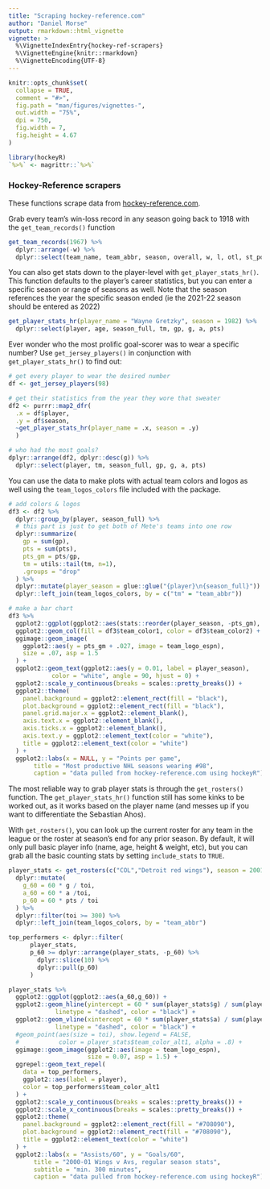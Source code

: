 ```yaml
---
title: "Scraping hockey-reference.com"
author: "Daniel Morse"
output: rmarkdown::html_vignette
vignette: >
  %\VignetteIndexEntry{hockey-ref-scrapers}
  %\VignetteEngine{knitr::rmarkdown}
  %\VignetteEncoding{UTF-8}
---
```


```r
knitr::opts_chunk$set(
  collapse = TRUE,
  comment = "#>",
  fig.path = "man/figures/vignettes-",
  out.width = "75%",
  dpi = 750,
  fig.width = 7,
  fig.height = 4.67
)
```

```r
library(hockeyR)
`%>%` <- magrittr::`%>%`
```

###   Hockey-Reference scrapers

These functions scrape data from [hockey-reference.com](https://www.hockey-reference.com).

Grab every team's win-loss record in any season going back to 1918 with the `get_team_records()` function

```r
get_team_records(1967) %>%
  dplyr::arrange(-w) %>%
  dplyr::select(team_name, team_abbr, season, overall, w, l, otl, st_points)
```

You can also get stats down to the player-level with `get_player_stats_hr()`. This function defaults to the player's career statistics, but you can enter a specific season or range of seasons as well. Note that the season references the year the specific season ended (ie the 2021-22 season should be entered as 2022)

```r
get_player_stats_hr(player_name = "Wayne Gretzky", season = 1982) %>%
  dplyr::select(player, age, season_full, tm, gp, g, a, pts)
```

Ever wonder who the most prolific goal-scorer was to wear a specific number? Use `get_jersey_players()` in conjunction with `get_player_stats_hr()` to find out:

```r
# get every player to wear the desired number
df <- get_jersey_players(98)

# get their statistics from the year they wore that sweater
df2 <- purrr::map2_dfr(
  .x = df$player,
  .y = df$season,
  ~get_player_stats_hr(player_name = .x, season = .y)
  )

# who had the most goals?
dplyr::arrange(df2, dplyr::desc(g)) %>%
  dplyr::select(player, tm, season_full, gp, g, a, pts)
```

You can use the data to make plots with actual team colors and logos as well using the `team_logos_colors` file included with the package.

```r
# add colors & logos
df3 <- df2 %>%
  dplyr::group_by(player, season_full) %>%
  # this part is just to get both of Mete's teams into one row
  dplyr::summarize(
    gp = sum(gp),
    pts = sum(pts),
    pts_gm = pts/gp,
    tm = utils::tail(tm, n=1),
    .groups = "drop"
  ) %>%
  dplyr::mutate(player_season = glue::glue("{player}\n{season_full}")) %>%
  dplyr::left_join(team_logos_colors, by = c("tm" = "team_abbr"))

# make a bar chart
df3 %>%
  ggplot2::ggplot(ggplot2::aes(stats::reorder(player_season, -pts_gm), pts_gm)) +
  ggplot2::geom_col(fill = df3$team_color1, color = df3$team_color2) +
  ggimage::geom_image(
    ggplot2::aes(y = pts_gm + .027, image = team_logo_espn),
    size = .07, asp = 1.5
  ) +
  ggplot2::geom_text(ggplot2::aes(y = 0.01, label = player_season),
            color = "white", angle = 90, hjust = 0) +
  ggplot2::scale_y_continuous(breaks = scales::pretty_breaks()) +
  ggplot2::theme(
    panel.background = ggplot2::element_rect(fill = "black"),
    plot.background = ggplot2::element_rect(fill = "black"),
    panel.grid.major.x = ggplot2::element_blank(),
    axis.text.x = ggplot2::element_blank(),
    axis.ticks.x = ggplot2::element_blank(),
    axis.text.y = ggplot2::element_text(color = "white"),
    title = ggplot2::element_text(color = "white")
  ) +
  ggplot2::labs(x = NULL, y = "Points per game",
       title = "Most productive NHL seasons wearing #98",
       caption = "data pulled from hockey-reference.com using hockeyR")
```
The most reliable way to grab player stats is through the `get_rosters()` function. The `get_player_stats_hr()` function still has some kinks to be worked out, as it works based on the player name (and messes up if you want to differentiate the Sebastian Ahos).

With `get_rosters()`, you can look up the current roster for any team in the league or the roster at season's end for any prior season. By default, it will only pull basic player info (name, age, height & weight, etc), but you can grab all the basic counting stats by setting `include_stats` to `TRUE`.

```r
player_stats <- get_rosters(c("COL","Detroit red wings"), season = 2001, include_stats = TRUE) %>%
  dplyr::mutate(
    g_60 = 60 * g / toi,
    a_60 = 60 * a /toi,
    p_60 = 60 * pts / toi
  ) %>%
  dplyr::filter(toi >= 300) %>%
  dplyr::left_join(team_logos_colors, by = "team_abbr")

top_performers <- dplyr::filter(
      player_stats,
      p_60 >= dplyr::arrange(player_stats, -p_60) %>%
        dplyr::slice(10) %>%
        dplyr::pull(p_60)
      )

player_stats %>%
  ggplot2::ggplot(ggplot2::aes(a_60,g_60)) +
  ggplot2::geom_hline(yintercept = 60 * sum(player_stats$g) / sum(player_stats$toi),
             linetype = "dashed", color = "black") +
  ggplot2::geom_vline(xintercept = 60 * sum(player_stats$a) / sum(player_stats$toi),
             linetype = "dashed", color = "black") +
  #geom_point(aes(size = toi), show.legend = FALSE,
  #           color = player_stats$team_color_alt1, alpha = .8) +
  ggimage::geom_image(ggplot2::aes(image = team_logo_espn),
                      size = 0.07, asp = 1.5) +
  ggrepel::geom_text_repel(
    data = top_performers,
    ggplot2::aes(label = player),
    color = top_performers$team_color_alt1
  ) +
  ggplot2::scale_y_continuous(breaks = scales::pretty_breaks()) +
  ggplot2::scale_x_continuous(breaks = scales::pretty_breaks()) +
  ggplot2::theme(
    panel.background = ggplot2::element_rect(fill = "#708090"),
    plot.background = ggplot2::element_rect(fill = "#708090"),
    title = ggplot2::element_text(color = "white")
  ) +
  ggplot2::labs(x = "Assists/60", y = "Goals/60",
       title = "2000-01 Wings v Avs, regular season stats",
       subtitle = "min. 300 minutes",
       caption = "data pulled from hockey-reference.com using hockeyR")
```
